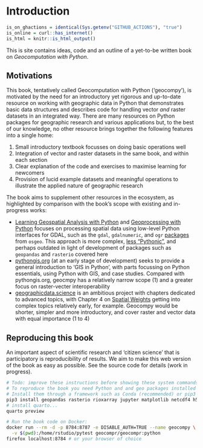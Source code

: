
# Introduction

```r
is_on_ghactions = identical(Sys.getenv("GITHUB_ACTIONS"), "true")
is_online = curl::has_internet()
is_html = knitr::is_html_output()
```

This is site contains ideas, code and an outline of a yet-to-be written book on *Geocomputation with Python*.

## Motivations

This book, tentatively called Geocomputation with Python ('geocompy'), is motivated by the need for an introductory yet rigorous and up-to-date resource on working with geographic data in Python that demonstrates basic data structures and describes code for handling vector *and* raster datasets in an integrated way.
There are many resources on Python packages for geographic research and various applications but, to the best of our knowledge, no other resource brings together the following features into a single home:

1. Small introductory textbook focusses on doing basic operations well
2. Integration of vector and raster datasets in the same book, and within each section
3. Clear explanation of the code and exercises to maximise learning for newcomers
4. Provision of lucid example datasets and meaningful operations to illustrate the applied nature of geographic research

The book aims to supplement other resources in the ecosystem, as highlighted by comparison with the book's scope with existing and in-progress works:

- [Learning Geospatial Analysis with Python](https://www.packtpub.com/product/learning-geospatial-analysis-with-python/9781783281138) and [Geoprocessing with Python](https://www.manning.com/books/geoprocessing-with-python) focuses on processing spatial data using low-level Python interfaces for GDAL, such as the `gdal`, `gdalnumeric`, and `ogr` [packages](https://gdal.org/api/python.html) from `osgeo`. This approach is more complex, [less "Pythonic"](https://rasterio.readthedocs.io/en/latest/intro.html#philosophy), and perhaps outdated in light of development of packages such as `geopandas` and `rasterio` covered here
- [pythongis.org](https://pythongis.org/) (at an early stage of development) seeks to provide a general introduction to 'GIS in Python', with parts focussing on Python essentials, using Python with GIS, and case studies. Compared with pythongis.org, geocmpy has a relatively narrow scope (1) and a greater focus on raster-vecter interoperability
- [geographicdata.science](https://geographicdata.science/book/intro.html) is an ambitious project with chapters dedicated to advanced topics, with Chapter 4 on [Spatial Weights](https://geographicdata.science/book/notebooks/04_spatial_weights.html) getting into complex topics relatively early, for example. Geocompy would be shorter, simpler and more introductory, and cover raster and vector data with equal importance (1 to 4)

## Reproducing this book
<!-- Would this live better in the README (RL 2022-02-16) -->

An important aspect of scientific research and 'citizen science' that is participatory is reproducibility of results.
We aim to make this web version of the book as easy as possible. See the source code for details (work in progress).

```bash
# Todo: improve these instructions before showing these system commands
# To reproduce the book you need Python and and geo packages installed
# Install them through a framework such as Conda (recommended) or pip3 as follows:
pip3 install geopandas rasterio rioxarray jupyter matplotlib netcdf4 h5netcdf 
# install quarto...
quarto preview

# Run the book code on Docker:
docker run --rm -d -p 8784:8787 -e DISABLE_AUTH=TRUE --name geocompy \
  -v $(pwd):/home/rstudio/pytest geocompr/geocompr:python
firefox localhost:8784 # or your browser of choice
```


